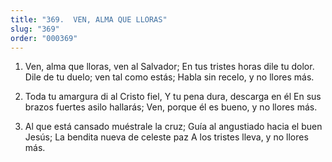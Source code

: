 ```yaml
---
title: "369.  VEN, ALMA QUE LLORAS"
slug: "369"
order: "000369"
---
```

1. Ven, alma que lloras, ven al Salvador; En tus tristes horas dile tu dolor.
Dile de tu duelo; ven tal como estás; Habla sin recelo, y no llores más.

2. Toda tu amargura di al Cristo fiel, Y tu pena dura, descarga en él
En sus brazos fuertes asilo hallarás;
Ven, porque él es bueno, y no llores más.

3. Al que está cansado muéstrale la cruz; Guía al angustiado hacia el buen Jesús; La bendita nueva de celeste paz
A los tristes lleva, y no llores más.